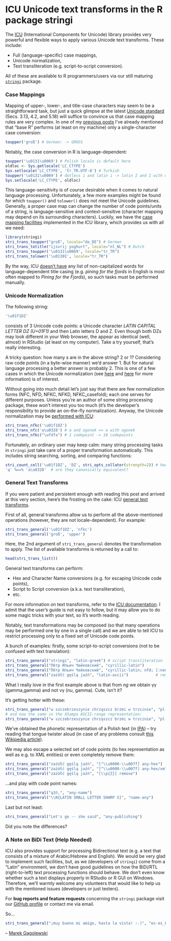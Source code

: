 ICU Unicode text transforms in the R package stringi
====================================================

The [ICU](http://site.icu-project.org/) (International Components for Unicode) library provides very powerful and flexible ways to apply various Unicode text transforms. These include:

* Full (language-specific) case mappings,
* Unicode normalization,
* Text transliteration (e.g. script-to-script conversion).

All of these are available to R programmers/users via our still maturing [`stringi`](http://stringi.rexamine.com) package.


### Case Mappings ###

Mapping of upper-, lower-, and title-case characters may seem to be a straightforward task, but just a quick glimpse at the latest [Unicode standard](http://www.unicode.org/versions/latest/) (Secs. 3.13, 4.2, and 5.18) will suffice to convince us that case mapping rules are very complex. In one of my [previous posts](http://www.rexamine.com/2014/05/stringi-0-2-3-released/) I've already mentioned that "base R" performs (at least on my machine) only a single-character case conversion:

```r
toupper('groß') # German: -> GROSS
```

Notably, the case conversion in R is language-dependent:

```r
toupper('\u0131\u0069') # Polish locale is default here
oldloc <- Sys.getlocale('LC_CTYPE')
Sys.setlocale('LC_CTYPE', 'tr_TR.UTF-8') # Turkish
toupper('\u0131\u0069') # dotless i and latin i -> latin I and I with dot above (OK)
Sys.setlocale('LC_CTYPE', oldloc)
```

This language-sensitivity is of course desirable when it comes to natural language processing. Unfortunately, a few more examples might be found for which `toupper()` and `tolower()` does not meet the Unicode guidelines. Generally, a proper case map can change the number of code points/units of a string, is language-sensitive and context-sensitive (character mapping may depend on its surrounding characters). Luckily, we have the [case mapping facilities](http://userguide.icu-project.org/transforms/casemappings) implemented in the ICU library, which provides us with all we need:


```r
library(stringi)
stri_trans_toupper("groß", locale="de_DE") # German
stri_trans_totitle("ijsvrij yoghurt", locale="nl_NL") # Dutch
stri_trans_toupper('\u0131\u0069', locale="tr_TR")
stri_trans_tolower('\u0130I', locale="tr_TR")
```

By the way, ICU [doesn't have](http://stackoverflow.com/questions/23174547/) any list of non-capitalized words for language-dependent title casing (e.g. *pining for the fjords* in English is most often mapped to *Pining for the Fjords*), so such tasks must be performed manually.




### Unicode Normalization ###

The following string:

```r
'\u01f1DZ'
```

consists of 3 Unicode code points: a Unicode character *LATIN CAPITAL LETTER DZ (U+01F1)* and then Latin letters D and Z. Even though both DZs may look different in your Web browser, the appear as identical (well, almost) in RStudio (at least on my computer). Take a try yourself, that's really interesting.

A tricky question: how many \code{DZ}s are in the above string? 2 or 1? Considering raw code points (in a byte-wise manner) we'd answer 1. But for natural language processing a better answer is probably 2. This is one of a few cases in which the Unicode normalization (see [here](http://en.wikipedia.org/wiki/Unicode_equivalence) and [here](http://www.unicode.org/reports/tr15/) for more information) is of interest.

Without going into much detail let's just say that there are few normalization forms (NFC, NFD, NFKC, NFKD, NFKC_casefold); each one serves for different purposes. Unless you're an author of some string processing package, these won't interest you too much (it's the developer's responsibility to provide an on-the-fly normalization). Anyway, the Unicode normalization may be [performed with ICU](http://userguide.icu-project.org/transforms/normalization):

```r
stri_trans_nfkc('\u01f1DZ')
stri_trans_nfc('a\u0328') # a and ogonek => a with ogonek
stri_trans_nfkc("\ufdfa") # 1 codepoint -> 18 codepoints
```

Fortunately, an ordinary user may keep calm: many string processing tasks in `stringi` just take care of a proper transformation automatically. This includes string searching, sorting, and comparing functions:

```r
stri_count_coll('\u01f1DZ', 'DZ', stri_opts_collator(strength=2)) # how many DZs are there?
'ą' %==% 'a\u0328'  # are they canonically equivalent?
```


### General Text Transforms ###

If you were patient and persistent enough with reading this post and arrived at this very section, here's the frosting on the cake: ICU [general text transforms](http://userguide.icu-project.org/transforms/general).

First of all, general transforms allow us to perform all the above-mentioned operations (however, they are not locale-dependent). For example:

```r
stri_trans_general('\u01f1DZ', 'nfkc')
stri_trans_general('groß', 'upper')
```

Here, the 2nd argument of `stri_trans_general` denotes the transformation to apply. The list of available transforms is returned by a call to:

```r
head(stri_trans_list())
```

General text transforms can perform:

* Hex and Character Name conversions (e.g. for escaping Unicode code points),
* Script to Script conversion (a.k.a. text transliteration),
* etc.

For more information on text transforms, refer to the [ICU documentation](http://userguide.icu-project.org/transforms/general). I admit that the user's guide is not easy to follow, but it may allow you to do some magic tricks with your text, so it's worth reading.

Notably, text transformations may be composed (so that many operations may be performed one by one in a single call) and we are able to tell ICU to restrict processing only to a fixed set of Unicode code points.

A bunch of examples: firstly, some script-to-script conversions (not to be confused with text translation):

```r
stri_trans_general("stringi", "latin-greek") # script transliteration
stri_trans_general("Пётр Ильич Чайковский", "cyrillic-latin")                    # script transliteration
stri_trans_general("Пётр Ильич Чайковский", "cyrillic-latin; nfd; [:nonspacing mark:] remove; nfc")                     # and remove accents
stri_trans_general("zażółć gęślą jaźń", "latin-ascii")            # remove diacritic marks
```

What I really love in the first example above is that from *ng* we obtain &gamma;&gamma; (gamma,gamma) and not &nu;&gamma; (nu, gamma). Cute, isn't it?

It's getting hotter with these:

```r
stri_trans_general("w szczebrzeszynie chrząszcz brzmi w trzcinie", "pl-pl_fonipa")
# and now the same in the XSampa ASCII-range representation:
stri_trans_general("w szczebrzeszynie chrząszcz brzmi w trzcinie", "pl-pl_fonipa; ipa-xsampa")
```

We've obtained the phonetic representation of a Polish text (in [IPA](http://en.wikipedia.org/wiki/International_Phonetic_Alphabet)) &ndash; try reading that tongue twister aloud (in case of any problems consult [this Wikipedia article](http://en.wikipedia.org/wiki/Chrz%C4%85szcz)).

We may also escape a selected set of code points (to hex representation as  well as e.g. to XML entities) or even completely remove them:

```r
stri_trans_general("zażółć gęślą jaźń", "[^\\u0000-\\u007f] any-hex")          # filtered
stri_trans_general("zażółć gęślą jaźń", "[^\\u0000-\\u007f] any-hex/xml")
stri_trans_general("zażółć gęślą jaźń", "[\\p{Z}] remove")
```

...and play with code point names:

```r
stri_trans_general("ą1©,", "any-name")
stri_trans_general("\\N{LATIN SMALL LETTER SHARP S}", "name-any")
```


Last but not least:

```r
stri_trans_general("Let's go -- she said", "any-publishing")
```

Did you note the differences?

### A Note on BiDi Text (Help Needed) ###

ICU also provides support for processing Bidirectional text (e.g. a text that consists of a mixture of Arabic/Hebrew and English). We would be very glad to implement such facilities, but, as we (developers of `stringi`) come from a "Latin" environment, we don't have good guidelines on how the BiDi/RTL (right-to-left) text processing functions should behave. We don't even know whether such a text displays properly in RStudio or R GUI on Windows. Therefore, we'll warmly welcome any volunteers that would like to help us with the mentioned issues (developers or just testers).


For **bug reports and feature requests** concerning the `stringi` package visit our [GitHub profile](https://github.com/Rexamine/stringi/) or contact me via email.


So...

```r
stri_trans_general("¡muy bueno mi amigo, hasta la vista! :-)", "es-es_FONIPA")
```


--
[Marek Gagolewski](http://gagolewski.rexamine.com)
